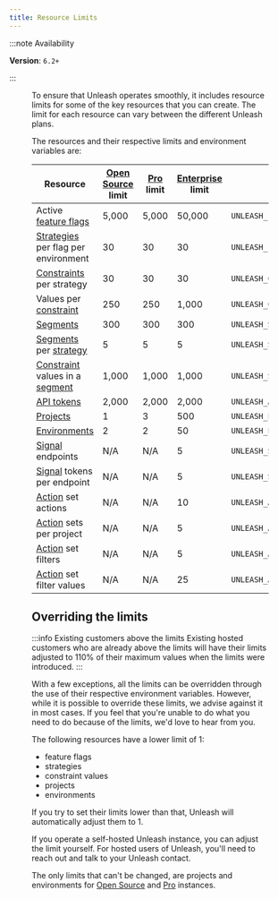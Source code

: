 ```yaml
---
title: Resource Limits
---
```


:::note Availability

**Version**: `6.2+`

:::

<Figure caption="When you're close to reaching the limit for a resource, you'll see a warning in the Unleash UI. The warning will tell you what the limit is, how close you are to reaching it, and how you can increase the limit." img="/img/project-limit-warning.png" />

To ensure that Unleash operates smoothly, it includes resource limits for some of the key resources that you can create. The limit for each resource can vary between the different Unleash plans.

The resources and their respective limits and environment variables are:

| Resource                                                                             | [Open Source](https://www.getunleash.io/pricing) limit | [Pro](/availability#plans) limit | [Enterprise](https://www.getunleash.io/pricing) limit | Environment variable                           |
|--------------------------------------------------------------------------------------|--------------------------------------------------------|----------------------------------|-------------------------------------------------------|------------------------------------------------|
| Active [feature flags](./feature-toggles)                                            | 5,000                                                  | 5,000                            | 50,000                                                | `UNLEASH_FEATURE_FLAGS_LIMIT`                  |
| [Strategies](./activation-strategies) per flag per environment                       | 30                                                     | 30                               | 30                                                    | `UNLEASH_FEATURE_ENVIRONMENT_STRATEGIES_LIMIT` |
| [Constraints](./activation-strategies#-constraints) per strategy                     | 30                                                     | 30                               | 30                                                    | `UNLEASH_CONSTRAINTS_LIMIT`                    |
| Values per [constraint](./activation-strategies#-constraints)                        | 250                                                    | 250                              | 1,000                                                 | `UNLEASH_CONSTRAINT_VALUES_LIMIT`              |
| [Segments](./segments)                                                               | 300                                                    | 300                              | 300                                                   | `UNLEASH_SEGMENTS_LIMIT`                       |
| [Segments](./segments) per [strategy](./activation-strategies)                       | 5                                                      | 5                                | 5                                                     | `UNLEASH_STRATEGY_SEGMENTS_LIMIT`              |
| [Constraint](./activation-strategies#-constraints) values in a [segment](./segments) | 1,000                                                  | 1,000                            | 1,000                                                 | `UNLEASH_SEGMENT_VALUES_LIMIT`                 |
| [API tokens](./api-tokens-and-client-keys)                                           | 2,000                                                  | 2,000                            | 2,000                                                 | `UNLEASH_API_TOKENS_LIMIT`                     |
| [Projects](./projects)                                                               | 1                                                      | 3                                | 500                                                   | `UNLEASH_PROJECTS_LIMIT`                       |
| [Environments](./environments)                                                       | 2                                                      | 2                                | 50                                                    | `UNLEASH_ENVIRONMENTS_LIMIT`                   |
| [Signal](./signals) endpoints                                                        | N/A                                                    | N/A                              | 5                                                     | `UNLEASH_SIGNAL_ENDPOINTS_LIMIT`               |
| [Signal](./signals) tokens per endpoint                                              | N/A                                                    | N/A                              | 5                                                     | `UNLEASH_SIGNAL_TOKENS_PER_ENDPOINT_LIMIT`     |
| [Action](./actions) set actions                                                      | N/A                                                    | N/A                              | 10                                                    | `UNLEASH_ACTION_SET_ACTIONS_LIMIT`             |
| [Action](./actions) sets per project                                                 | N/A                                                    | N/A                              | 5                                                     | `UNLEASH_ACTION_SETS_PER_PROJECT_LIMIT`        |
| [Action](./actions) set filters                                                      | N/A                                                    | N/A                              | 5                                                     | `UNLEASH_ACTION_SET_FILTERS_LIMIT`             |
| [Action](./actions) set filter values                                                | N/A                                                    | N/A                              | 25                                                    | `UNLEASH_ACTION_SET_FILTER_VALUES_LIMIT`       |



## Overriding the limits

:::info Existing customers above the limits
Existing hosted customers who are already above the limits will have their limits adjusted to 110% of their maximum values when the limits were introduced.
:::

With a few exceptions, all the limits can be overridden through the use of their respective environment variables. However, while it is possible to override these limits, we advise against it in most cases. If you feel that you're unable to do what you need to do because of the limits, we'd love to hear from you.

The following resources have a lower limit of 1:
- feature flags
- strategies
- constraint values
- projects
- environments

If you try to set their limits lower than that, Unleash will automatically adjust them to 1.

If you operate a self-hosted Unleash instance, you can adjust the limit yourself. For hosted users of Unleash, you'll need to reach out and talk to your Unleash contact.

The only limits that can't be changed, are projects and environments for [Open Source](https://www.getunleash.io/pricing) and [Pro](/availability#plans) instances.